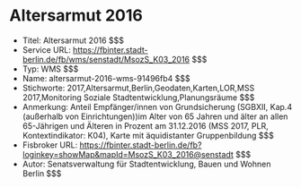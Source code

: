 # Altersarmut 2016
- Titel: Altersarmut 2016 $$$
- Service URL: https://fbinter.stadt-berlin.de/fb/wms/senstadt/MsozS_K03_2016 $$$
- Typ: WMS $$$
- Name: altersarmut-2016-wms-91496fb4 $$$
- Stichworte: 2017,Altersarmut,Berlin,Geodaten,Karten,LOR,MSS 2017,Monitoring Soziale Stadtentwicklung,Planungsräume $$$
- Anmerkung: Anteil Empfänger/innen von Grundsicherung (SGBXII, Kap.4 (außerhalb von Einrichtungen))im Alter von 65 Jahren und älter an allen 65-Jährigen und Älteren in Prozent am 31.12.2016 (MSS 2017, PLR, Kontextindikator: K04), Karte mit äquidistanter Gruppenbildung $$$
- Fisbroker URL: https://fbinter.stadt-berlin.de/fb?loginkey=showMap&mapId=MsozS_K03_2016@senstadt $$$
- Autor: Senatsverwaltung für Stadtentwicklung, Bauen und Wohnen Berlin $$$
